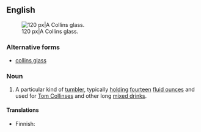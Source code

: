 ==English==
[[File:Collins Glass.gif|thumb|upright|120 px|A Collins glass.]]

===Alternative forms===
* [[collins glass]]

===Noun===
{{en-noun|es}}

# A particular kind of [[tumbler]], typically [[hold]]ing [[fourteen]] [[fluid ounce]]s and used for [[Tom Collins]]es and other long [[mixed drink|mixed drinks]].

====Translations====
{{trans-top|sort of tumbler}}
* Finnish: {{t|fi|collins-lasi}}
{{trans-mid}}
{{trans-bottom}}